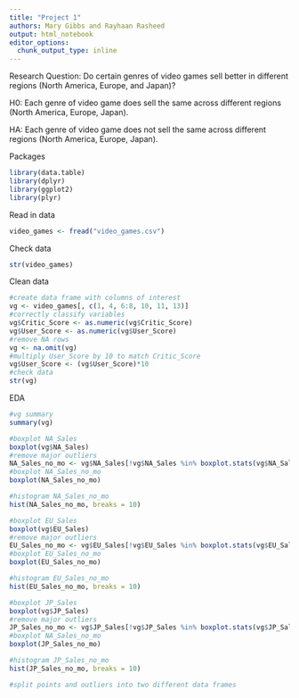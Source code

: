 ```yaml
---
title: "Project 1"
authors: Mary Gibbs and Rayhaan Rasheed
output: html_notebook
editor_options: 
  chunk_output_type: inline
---
```


Research Question: Do certain genres of video games sell better in different regions (North America, Europe, and Japan)?

H0: Each genre of video game does sell the same across different regions (North America, Europe, Japan).

HA: Each genre of video game does not sell the same across different regions (North America, Europe, Japan).

Packages
```r
library(data.table)
library(dplyr)
library(ggplot2)
library(plyr)
```

Read in data
```r
video_games <- fread("video_games.csv")
```

Check data
```r
str(video_games)
```

Clean data
```r
#create data frame with columns of interest
vg <- video_games[, c(1, 4, 6:8, 10, 11, 13)]
#correctly classify variables
vg$Critic_Score <- as.numeric(vg$Critic_Score)
vg$User_Score <- as.numeric(vg$User_Score)
#remove NA rows
vg <- na.omit(vg)
#multiply User_Score by 10 to match Critic_Score 
vg$User_Score <- (vg$User_Score)*10
#check data 
str(vg)
```

EDA
```r
#vg summary
summary(vg)
```
```r
#boxplot NA_Sales
boxplot(vg$NA_Sales)
#remove major outliers
NA_Sales_no_mo <- vg$NA_Sales[!vg$NA_Sales %in% boxplot.stats(vg$NA_Sales)$out]
#boxplot NA_Sales_no_mo
boxplot(NA_Sales_no_mo)
```
```r
#histogram NA_Sales_no_mo
hist(NA_Sales_no_mo, breaks = 10)
```

```r
#boxplot EU_Sales
boxplot(vg$EU_Sales)
#remove major outliers
EU_Sales_no_mo <- vg$EU_Sales[!vg$EU_Sales %in% boxplot.stats(vg$EU_Sales)$out]
#boxplot EU_Sales_no_mo
boxplot(EU_Sales_no_mo)
```

```r
#histogram EU_Sales_no_mo
hist(EU_Sales_no_mo, breaks = 10)
```

```r
#boxplot JP_Sales
boxplot(vg$JP_Sales)
#remove major outliers
JP_Sales_no_mo <- vg$JP_Sales[!vg$JP_Sales %in% boxplot.stats(vg$JP_Sales)$out]
#boxplot NA_Sales_no_mo
boxplot(JP_Sales_no_mo)
```

```r
#histogram JP_Sales_no_mo
hist(JP_Sales_no_mo, breaks = 10)
```

```r
#split points and outliers into two different data frames

```

